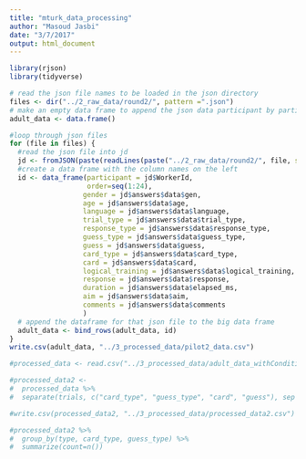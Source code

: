 ```yaml
---
title: "mturk_data_processing"
author: "Masoud Jasbi"
date: "3/7/2017"
output: html_document
---
```


```r
library(rjson)
library(tidyverse)
```

```r
# read the json file names to be loaded in the json directory
files <- dir("../2_raw_data/round2/", pattern =".json") 
# make an empty data frame to append the json data participant by participant
adult_data <- data.frame()

#loop through json files
for (file in files) {
  #read the json file into jd
  jd <- fromJSON(paste(readLines(paste("../2_raw_data/round2/", file, sep="")), collapse=""))
  #create a data frame with the column names on the left
  id <- data_frame(participant = jd$WorkerId,
                   order=seq(1:24),
                  gender = jd$answers$data$gen,
                  age = jd$answers$data$age,
                  language = jd$answers$data$language,
                  trial_type = jd$answers$data$trial_type,
                  response_type = jd$answers$data$response_type,
                  guess_type = jd$answers$data$guess_type,
                  guess = jd$answers$data$guess,
                  card_type = jd$answers$data$card_type,
                  card = jd$answers$data$card,
                  logical_training = jd$answers$data$logical_training,
                  response = jd$answers$data$response,
                  duration = jd$answers$data$elapsed_ms,
                  aim = jd$answers$data$aim,
                  comments = jd$answers$data$comments
                  )
  # append the dataframe for that json file to the big data frame 
  adult_data <- bind_rows(adult_data, id)
}
write.csv(adult_data, "../3_processed_data/pilot2_data.csv")
```

```r
#processed_data <- read.csv("../3_processed_data/adult_data_withConditions.csv")

#processed_data2 <-
#  processed_data %>%
#  separate(trials, c("card_type", "guess_type", "card", "guess"), sep = "_", extra = "drop")

#write.csv(processed_data2, "../3_processed_data/processed_data2.csv")

#processed_data2 %>%
#  group_by(type, card_type, guess_type) %>%
#  summarize(count=n())
```

